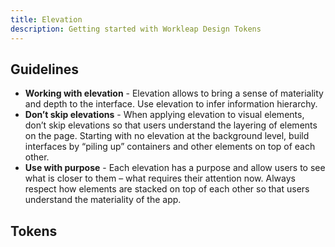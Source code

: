 ```yaml
---
title: Elevation
description: Getting started with Workleap Design Tokens
---
```


## Guidelines

- **Working with elevation** - Elevation allows to bring a sense of materiality and depth to the interface. Use elevation to infer information hierarchy.
- **Don’t skip elevations** - When applying elevation to visual elements, don’t skip elevations so that users understand the layering of elements on the page. Starting with no elevation at the background level, build interfaces by “piling up” containers and other elements on top of each other.
- **Use with purpose** - Each elevation has a purpose and allow users to see what is closer to them – what requires their attention now. Always respect how elements are stacked on top of each other so that users understand the materiality of the app.


## Tokens

<TokenTable category={categoryKey} data={tokens.semantic[categoryKey]} />
